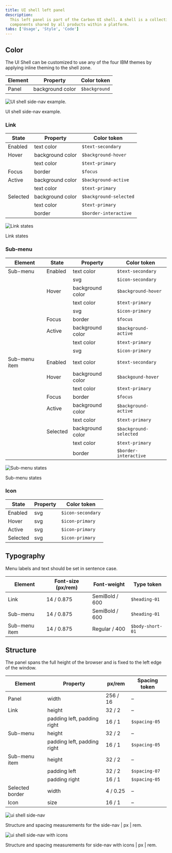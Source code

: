 ```yaml
---
title: UI shell left panel
description:
  This left panel is part of the Carbon UI shell. A shell is a collection of
  components shared by all products within a platform.
tabs: ['Usage', 'Style', 'Code']
---
```


## Color

The UI Shell can be customized to use any of the four IBM themes by applying
inline theming to the shell zone.

| Element | Property         | Color token   |
| ------- | ---------------- | ------------- |
| Panel   | background color | `$background` |

<Row>
<Column colLg={8}>

![UI shell side-nav example.](images/left-nav-style-1.png)

<Caption>UI shell side-nav example.</Caption>

</Column>
</Row>

### Link

| State    | Property         | Color token            |
| -------- | ---------------- | ---------------------- |
| Enabled  | text color       | `$text-secondary`      |
| Hover    | background color | `$background-hover`    |
|          | text color       | `$text-primary`        |
| Focus    | border           | `$focus`               |
| Active   | background color | `$background-active`   |
|          | text color       | `$text-primary`        |
| Selected | background color | `$background-selected` |
|          | text color       | `$text-primary`        |
|          | border           | `$border-interactive`  |

![Link states](images/left-nav-style-4.png)

<Caption>Link states</Caption>

### Sub-menu

| Element       | State    | Property         | Color token            |
| ------------- | -------- | ---------------- | ---------------------- |
| Sub-menu      | Enabled  | text color       | `$text-secondary`      |
|               |          | svg              | `$icon-secondary`      |
|               | Hover    | background color | `$background-hover`    |
|               |          | text color       | `$text-primary`        |
|               |          | svg              | `$icon-primary`        |
|               | Focus    | border           | `$focus`               |
|               | Active   | background color | `$background-active`   |
|               |          | text color       | `$text-primary`        |
|               |          | svg              | `$icon-primary`        |
| Sub-menu item | Enabled  | text color       | `$text-secondary`      |
|               | Hover    | background color | `$backgound-hover`     |
|               |          | text color       | `$text-primary`        |
|               | Focus    | border           | `$focus`               |
|               | Active   | background color | `$background-active`   |
|               |          | text color       | `$text-primary`        |
|               | Selected | background color | `$background-selected` |
|               |          | text color       | `$text-primary`        |
|               |          | border           | `$border-interactive`  |

![Sub-menu states](images/left-nav-style-4.png)

<Caption>Sub-menu states</Caption>

### Icon

| State    | Property | Color token       |
| -------- | -------- | ----------------- |
| Enabled  | svg      | `$icon-secondary` |
| Hover    | svg      | `$icon-primary`   |
| Active   | svg      | `$icon-primary`   |
| Selected | svg      | `$icon-primary`   |

## Typography

Menu labels and text should be set in sentence case.

| Element       | Font-size (px/rem) | Font-weight    | Type token       |
| ------------- | ------------------ | -------------- | ---------------- |
| Link          | 14 / 0.875         | SemiBold / 600 | `$heading-01`    |
| Sub-menu      | 14 / 0.875         | SemiBold / 600 | `$heading-01`    |
| Sub-menu item | 14 / 0.875         | Regular / 400  | `$body-short-01` |

## Structure

The panel spans the full height of the browser and is fixed to the left edge of
the window.

| Element         | Property                    | px/rem   | Spacing token |
| --------------- | --------------------------- | -------- | ------------- |
| Panel           | width                       | 256 / 16 | –             |
| Link            | height                      | 32 / 2   | –             |
|                 | padding left, padding right | 16 / 1   | `$spacing-05` |
| Sub-menu        | height                      | 32 / 2   | –             |
|                 | padding left, padding right | 16 / 1   | `$spacing-05` |
| Sub-menu item   | height                      | 32 / 2   | –             |
|                 | padding left                | 32 / 2   | `$spacing-07` |
|                 | padding right               | 16 / 1   | `$spacing-05` |
| Selected border | width                       | 4 / 0.25 | –             |
| Icon            | size                        | 16 / 1   | –             |

![ui shell side-nav](images/left-nav-style-2.png)

<Caption>
  Structure and spacing measurements for the side-nav | px | rem.
</Caption>

![ui shell side-nav with icons](images/left-nav-style-3.png)

<Caption>
  Structure and spacing measurements for side-nav with icons | px | rem.
</Caption>

<!--
### Responsive behavior
-->

<!--
### Icon placement

[to do]
-->

